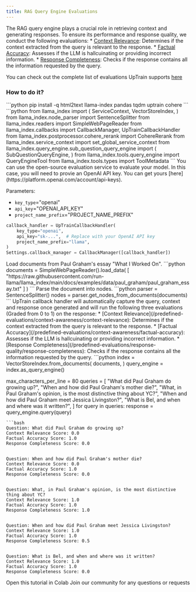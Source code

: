 ```yaml
---
title: RAG Query Engine Evaluations
---
```


The RAG query engine plays a crucial role in retrieving context and generating responses. To ensure its performance and response quality, we conduct the following evaluations:
    * [Context Relevance](/predefined-evaluations/context-awareness/context-relevance): Determines if the context extracted from the query is relevant to the response.
    * [Factual Accuracy](/predefined-evaluations/context-awareness/factual-accuracy): Assesses if the LLM is hallcuinating or providing incorrect information.
    * [Response Completeness](/predefined-evaluations/response-quality/response-completeness): Checks if the response contains all the information requested by the query.

<Info>You can check out the complete list of evaluations UpTrain supports [here](/predefined-evaluations/overview) </Info>

### How to do it?
<Steps>
  <Step title="Install UpTrain and LlamaIndex">
```python
pip install -q html2text llama-index pandas tqdm uptrain cohere
```
  </Step>
  <Step title="Import required libraries">
```python
from llama_index import (
    ServiceContext,
    VectorStoreIndex,
)
from llama_index.node_parser import SentenceSplitter
from llama_index.readers import SimpleWebPageReader
from llama_index.callbacks import CallbackManager, UpTrainCallbackHandler
from llama_index.postprocessor.cohere_rerank import CohereRerank
from llama_index.service_context import set_global_service_context
from llama_index.query_engine.sub_question_query_engine import (
    SubQuestionQueryEngine,
)
from llama_index.tools.query_engine import QueryEngineTool
from llama_index.tools.types import ToolMetadata
```
  </Step>
  <Step title="Setup UpTrain Open-Source Software (OSS)">
  You can use the open-source evaluation service to evaluate your model. In this case, you will need to provie an OpenAI API key. You can get yours [here](https://platform.openai.com/account/api-keys).

Parameters:
* `key_type`="openai"
* `api_key`="OPENAI_API_KEY"
* `project_name_prefix`="PROJECT_NAME_PREFIX"
```python
callback_handler = UpTrainCallbackHandler(
    key_type="openai",
    api_key="sk-...",  # Replace with your OpenAI API key
    project_name_prefix="llama",
)
Settings.callback_manager = CallbackManager([callback_handler])
```
  </Step>
  <Step title="Load and Parse Documents">
  Load documents from Paul Graham's essay "What I Worked On".
  ```python
  documents = SimpleWebPageReader().load_data(
    [
        "https://raw.githubusercontent.com/run-llama/llama_index/main/docs/examples/data/paul_graham/paul_graham_essay.txt"
    ]
)
  ```
  Parse the document into nodes.
```python
parser = SentenceSplitter()
nodes = parser.get_nodes_from_documents(documents)
```
  </Step>
  <Step title = "RAG Query Engine Evaluation">
UpTrain callback handler will automatically capture the query, context and response once generated and will run the following three evaluations (Graded from 0 to 1) on the response:
    * [Context Relevance](/predefined-evaluations/context-awareness/context-relevance): Determines if the context extracted from the query is relevant to the response.
    * [Factual Accuracy](/predefined-evaluations/context-awareness/factual-accuracy): Assesses if the LLM is hallcuinating or providing incorrect information.
    * [Response Completeness](/predefined-evaluations/response-quality/response-completeness): Checks if the response contains all the information requested by the query.
```python
index = VectorStoreIndex.from_documents(
    documents,
)
query_engine = index.as_query_engine()

max_characters_per_line = 80
queries = [
    "What did Paul Graham do growing up?",
    "When and how did Paul Graham's mother die?",
    "What, in Paul Graham's opinion, is the most distinctive thing about YC?",
    "When and how did Paul Graham meet Jessica Livingston?",
    "What is Bel, and when and where was it written?",
]
for query in queries:
    response = query_engine.query(query)
```
```bash
Question: What did Paul Graham do growing up?
Context Relevance Score: 0.0
Factual Accuracy Score: 1.0
Response Completeness Score: 0.0


Question: When and how did Paul Graham's mother die?
Context Relevance Score: 0.0
Factual Accuracy Score: 1.0
Response Completeness Score: 0.0


Question: What, in Paul Graham's opinion, is the most distinctive thing about YC?
Context Relevance Score: 1.0
Factual Accuracy Score: 1.0
Response Completeness Score: 1.0


Question: When and how did Paul Graham meet Jessica Livingston?
Context Relevance Score: 1.0
Factual Accuracy Score: 1.0
Response Completeness Score: 0.5


Question: What is Bel, and when and where was it written?
Context Relevance Score: 1.0
Factual Accuracy Score: 1.0
Response Completeness Score: 0.0
```
  </Step>   
</Steps>


<CardGroup cols={2}>
  <Card
    title="Tutorial"
    href="https://colab.research.google.com/github/run-llama/llama_index/blob/main/docs/examples/callbacks/UpTrainCallback.ipynb"
    icon="infinity"
    color="#808080"
  >
    Open this tutorial in Colab
  </Card>
  <Card
    title="Have Questions?"
    href="https://join.slack.com/t/uptraincommunity/shared_invite/zt-1yih3aojn-CEoR_gAh6PDSknhFmuaJeg"
    icon="slack"
    color="#808080"
  >
    Join our community for any questions or requests
  </Card>
</CardGroup>



